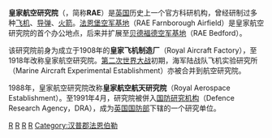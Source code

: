 {{Coord|51.279475|-0.787926|display=title}}
'''皇家航空研究院'''（{{lang-en|Royal Aircraft Establishment}}，简称'''RAE'''）是[[英国|英国]]历史上一个官方科研机构，曾经研制过多种[[飞机|飞机]]、[[导弹|导弹]]、[[火箭|火箭]]。[[法恩堡空军基地|法恩堡空军基地]]（RAE Farnborough Airfield）是皇家航空研究院的首个办公地点，后来并扩展至[[贝德福德空军基地|贝德福德空军基地]]（RAE Bedford）。

该研究院前身为成立于1908年的'''皇家飞机制造厂'''（Royal Aircraft Factory），至1918年改称皇家航空研究院。[[第二次世界大战|第二次世界大战]]初期，海军陆战队飞机实验研究所（Marine Aircraft Experimental Establishment）亦被合并到航空研究院。

1988年，皇家航空研究院改称'''皇家航空航天研究院'''（Royal Aerospace Establishment）。至1991年4月，研究院被併入[[国防研究机构|国防研究机构]]（Defence Research Agency，DRA），成为[[英国国防部|英国国防部]]下辖的一个研究单位。

[[Category:1908年建立|R]]
[[Category:英国飞机制造商|R]]
[[Category:已结业飞机制造商|R]]
[[Category:已结业航空发动机制造商|R]]
[[Category:汉普郡法恩伯勒|Category:汉普郡法恩伯勒]]